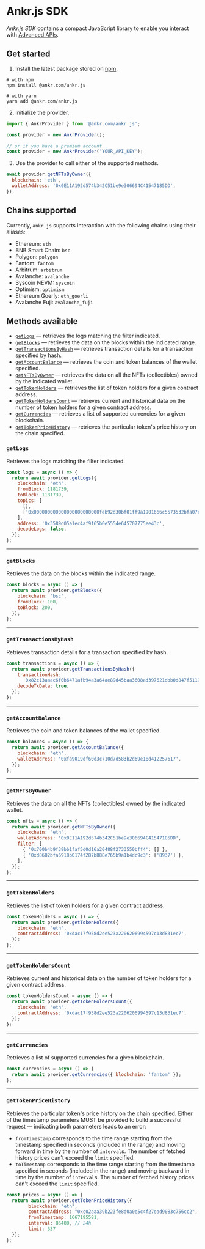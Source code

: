 # Ankr.js SDK

_Ankr.js SDK_ contains a compact JavaScript library to enable you interact with [Advanced APIs](/advanced-api/overview/).

## Get started

1. Install the latest package stored on [npm](https://www.npmjs.com/package/@ankr.com/ankr.js).

```shell
# with npm
npm install @ankr.com/ankr.js

# with yarn
yarn add @ankr.com/ankr.js
```

2. Initialize the provider.

```javascript
import { AnkrProvider } from '@ankr.com/ankr.js';

const provider = new AnkrProvider();

// or if you have a premium account
const provider = new AnkrProvider('YOUR_API_KEY');
```

3. Use the provider to call either of the supported methods.

```javascript
await provider.getNFTsByOwner({
  blockchain: 'eth',
  walletAddress: '0x0E11A192d574b342C51be9e306694C41547185DD',
});
```

## Chains supported

Currently, `ankr.js` supports interaction with the following chains using their aliases:

  * Ethereum: `eth`
  * BNB Smart Chain: `bsc`
  * Polygon: `polygon`
  * Fantom: `fantom`
  * Arbitrum: `arbitrum`
  * Avalanche: `avalanche`
  * Syscoin NEVM: `syscoin`
  * Optimism: `optimism`
  * Ethereum Goerly: `eth_goerli`
  * Avalanche Fuji: `avalanche_fuji`

## Methods available

  * [`getLogs`](/advanced-api/javascript-sdk/#getlogs) — retrieves the logs matching the filter indicated.
  * [`getBlocks`](/advanced-api/javascript-sdk/#getblocks) — retrieves the data on the blocks within the indicated range.
  * [`getTransactionsByHash`](/advanced-api/javascript-sdk/#gettransactionsbyhash) — retrieves transaction details for a transaction specified by hash.
  * [`getAccountBalance`](/advanced-api/javascript-sdk/#getaccountbalance) — retrieves the coin and token balances of the wallet specified.
  * [`getNFTsByOwner`](/advanced-api/javascript-sdk/#getnftsbyowner) — retrieves the data on all the NFTs (collectibles) owned by the indicated wallet.
  * [`getTokenHolders`](/advanced-api/javascript-sdk/#gettokenholders) — retrieves the list of token holders for a given contract address. 
  * [`getTokenHoldersCount`](/advanced-api/javascript-sdk/#gettokenholderscount) — retrieves current and historical data on the number of token holders for a given contract address.
  * [`getCurrencies`](/advanced-api/javascript-sdk/#getcurrencies) — retrieves a list of supported currencies for a given blockchain.
  * [`getTokenPriceHistory`](/advanced-api/javascript-sdk/#gettokenpricehistory) — retrieves the particular token's price history on the chain specified.

### `getLogs`

Retrieves the logs matching the filter indicated.

```javascript
const logs = async () => {
  return await provider.getLogs({
    blockchain: 'eth',
    fromBlock: 1181739,
    toBlock: 1181739,
    topics: [
      [],
      ['0x000000000000000000000000feb92d30bf01ff9a1901666c5573532bfa07eeec'],
    ],
    address: '0x3589d05a1ec4af9f65b0e5554e645707775ee43c',
    decodeLogs: false,
  });
};
```

---

### `getBlocks`

Retrieves the data on the blocks within the indicated range.

```javascript
const blocks = async () => {
  return await provider.getBlocks({
    blockchain: 'bsc',
    fromBlock: 100,
    toBlock: 200,
  });
};
```

---

### `getTransactionsByHash`

Retrieves transaction details for a transaction specified by hash.

```javascript
const transactions = async () => {
  return await provider.getTransactionsByHash({
    transactionHash:
      '0x82c13aaac6f0b6471afb94a3a64ae89d45baa3608ad397621dbb0d847f51196f',
    decodeTxData: true,
  });
};
```

---

### `getAccountBalance`

Retrieves the coin and token balances of the wallet specified.

```javascript
const balances = async () => {
  return await provider.getAccountBalance({
    blockchain: 'eth',
    walletAddress: '0xfa9019df60d3c710d7d583b2d69e18d412257617',
  });
};
```

---

### `getNFTsByOwner`

Retrieves the data on all the NFTs (collectibles) owned by the indicated wallet.

```javascript
const nfts = async () => {
  return await provider.getNFTsByOwner({
    blockchain: 'eth',
    walletAddress: '0x0E11A192d574b342C51be9e306694C41547185DD',
    filter: [
      { '0x700b4b9f39bb1faf5d0d16a20488f2733550bff4': [] },
      { '0xd8682bfa6918b0174f287b888e765b9a1b4dc9c3': ['8937'] },
    ],
  });
};
```

---

### `getTokenHolders`

Retrieves the list of token holders for a given contract address.

```javascript
const tokenHolders = async () => {
  return await provider.getTokenHolders({
    blockchain: 'eth',
    contractAddress: '0xdac17f958d2ee523a2206206994597c13d831ec7',
  });
};
```

---

### `getTokenHoldersCount`

Retrieves current and historical data on the number of token holders for a given contract address.

```javascript
const tokenHoldersCount = async () => {
  return await provider.getTokenHoldersCount({
    blockchain: 'eth',
    contractAddress: '0xdac17f958d2ee523a2206206994597c13d831ec7',
  });
};
```

---

### `getCurrencies`

Retrieves a list of supported currencies for a given blockchain.

```javascript
const currencies = async () => {
  return await provider.getCurrencies({ blockchain: 'fantom' });
};
```

---

### `getTokenPriceHistory`

Retrieves the particular token's price history on the chain specified. Either of the timestamp parameters MUST be provided to build a successful request — indicating both parameters leads to an error:

  * `fromTimestamp` corresponds to the time range starting from the timestamp specified in seconds (included in the range) and moving forward in time by the number of `interval`s. The number of fetched history prices can't exceed the `limit` specified.
  * `toTimestamp` corresponds to the time range starting from the timestamp specified in seconds (included in the range) and moving backward in time by the number of `interval`s. The number of fetched history prices can't exceed the `limit` specified.

```javascript
const prices = async () => {
  return await provider.getTokenPriceHistory({
        blockchain: "eth",
        contractAddress: "0xc02aaa39b223fe8d0a0e5c4f27ead9083c756cc2",
        fromTimestamp: 1667195581, 
        interval: 86400, // 24h
        limit: 337
  });
};
```
